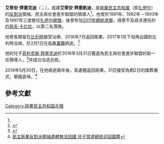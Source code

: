 '''艾蒂安·齊塞克迪'''（{{lang-fr|Étienne Tshisekedi}}；{{bd|1932年|12月14日|2017年|2月1日|catIdx=T}}），或譯'''艾蒂安·齊塞凱迪'''，是[[剛果民主共和國|剛果民主共和國]]（原[[扎伊尔|扎伊尔]]）的[[反對派|反對派]]領袖，民主與社會進步聯盟的領導人<ref name=dm4182470/>。他曾於1991年、1992年－1993年及1997年三度擔任[[刚果民主共和国总理|扎伊尔總理]]，後曾參加[[2011年刚果民主共和国大选|2011年總統選舉]]，得票不及尋求連任的[[约瑟夫·卡比拉|约瑟夫·卡比拉]]，以第二名落敗。

他曾長期留在[[比利時|比利時]]接受治療，2016年7月返回剛果，2017年1月下旬再出國到比利時治病，於2月1日在[[布魯塞爾|布魯塞爾]]病逝。<ref name=dm4182470>{{Cite news |url=http://www.dailymail.co.uk/wires/afp/article-4182470/Congo-crossroads-opposition-boss-Tshisekedi-dies.html |title=Congo at crossroads as opposition chief Tshisekedi dies |work=Daily Mail Online |date=2017-02-02}}</ref>

他的兒子[[菲利克斯·齊塞克迪|菲利克斯·齊塞克迪]]於2018年3月31日獲選為民主與社會進步聯盟的新一任領導人。<ref name=herald1>{{cite news|url=https://www.herald.co.zw/tshisekedis-son-leads-drcs-main-opposition-party/|script-title=en:Tshisekedi’s son leads DRC’s main opposition party|work=[[The_Herald_(Zimbabwe)|The Herald]]|date=2 April 2018|accessdate=25 May 2018}}</ref>并成功当选总统。

2019年5月30日，在他病逝兩年後，其遺體返回剛果，31日接受為期2日的國葬儀式，舉國哀悼。<ref>[https://news.ltn.com.tw/news/world/breakingnews/2809300 民主剛果反對派領袖遺體無法回國 兒子當選總統迎回國葬]</ref>
==參考文獻==
{{Reflist}}

[[Category:刚果民主共和国总理|Category:刚果民主共和国总理]]